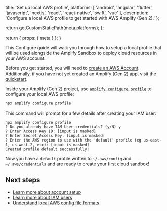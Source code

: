 
  title: 'Set up local AWS profile',
  platforms: [
    'android',
    'angular',
    'flutter',
    'javascript',
    'nextjs',
    'react',
    'react-native',
    'swift',
    'vue'
  ],
  description:
    'Configure a local AWS profile to get started with AWS Amplify (Gen 2).'
};

  return getCustomStaticPath(meta.platforms);
};

  return {
    props: {
      meta
    }
  };
}

This Configure guide will walk you through how to setup a local profile that will be used alongside the Amplify Sandbox to deploy cloud resources in your AWS account.

Before you get started, you will need to [create an AWS Account](https://portal.aws.amazon.com/billing/signup?redirect_url=https%3A%2F%2Faws.amazon.com%2Fregistration-confirmation#/start). Additionally, if you have not yet created an Amplify (Gen 2) app, visit the [quickstart](/gen2/start/quickstart).

Inside your Amplify (Gen 2) project, use [`amplify configure profile`](/gen2/reference/cli-commands#amplify-configure-profile) to configure your local AWS profile:

```bash
npx amplify configure profile
```

This command will prompt for a few details after creating your IAM user:

```console
npx amplify configure profile
? Do you already have IAM User credentials? (y/N) y
? Enter Access Key ID: [input is masked]
? Enter Secret Access Key: [input is masked]
? Enter the AWS region to use with the 'default' profile (eg us-east-1, us-west-2, etc): [input is masked]
Created profile default successfully!
```

Now you have a `default` profile written to `~/.aws/config` and `~/.aws/credentials` and are ready to create your first cloud sandbox!

## Next steps

- [Learn more about account setup](/gen2/start/account-setup)
- [Learn more about IAM users](https://docs.aws.amazon.com/IAM/latest/UserGuide/id_users.html)
- [Understand local AWS config file formats](https://docs.aws.amazon.com/cli/latest/userguide/cli-configure-files.html#cli-configure-files-format)
